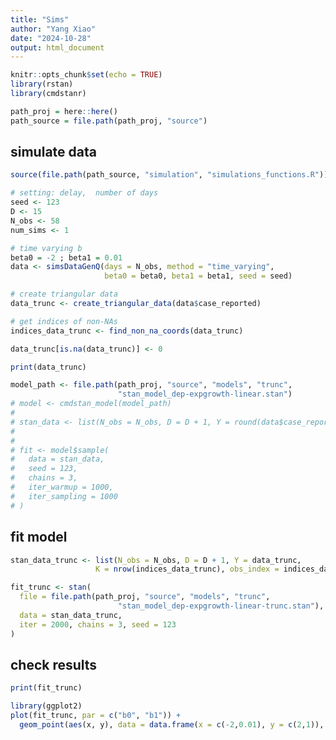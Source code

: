 ```yaml
---
title: "Sims"
author: "Yang Xiao"
date: "2024-10-28"
output: html_document
---
```


```r
knitr::opts_chunk$set(echo = TRUE)
library(rstan)
library(cmdstanr)
```

```r
path_proj = here::here()
path_source = file.path(path_proj, "source")
```



## simulate data

```r
source(file.path(path_source, "simulation", "simulations_functions.R"))

# setting: delay,  number of days
seed <- 123
D <- 15
N_obs <- 58
num_sims <- 1

# time varying b
beta0 = -2 ; beta1 = 0.01
data <- simsDataGenQ(days = N_obs, method = "time_varying",
                     beta0 = beta0, beta1 = beta1, seed = seed)

# create triangular data
data_trunc <- create_triangular_data(data$case_reported)

# get indices of non-NAs 
indices_data_trunc <- find_non_na_coords(data_trunc)

data_trunc[is.na(data_trunc)] <- 0   

print(data_trunc)
```


```r
model_path <- file.path(path_proj, "source", "models", "trunc",
                        "stan_model_dep-expgrowth-linear.stan")
# model <- cmdstan_model(model_path)
# 
# stan_data <- list(N_obs = N_obs, D = D + 1, Y = round(data$case_reported))
# 
# 
# fit <- model$sample(
#   data = stan_data,
#   seed = 123,
#   chains = 3,
#   iter_warmup = 1000,   
#   iter_sampling = 1000 
# )
```





## fit model
```r
stan_data_trunc <- list(N_obs = N_obs, D = D + 1, Y = data_trunc,
                   K = nrow(indices_data_trunc), obs_index = indices_data_trunc)

fit_trunc <- stan(
  file = file.path(path_proj, "source", "models", "trunc",
                        "stan_model_dep-expgrowth-linear-trunc.stan"),  
  data = stan_data_trunc, 
  iter = 2000, chains = 3, seed = 123
)
```


## check results
```r
print(fit_trunc)
```

```r
library(ggplot2)
plot(fit_trunc, par = c("b0", "b1")) +
  geom_point(aes(x, y), data = data.frame(x = c(-2,0.01), y = c(2,1)), color = "blue")
```

